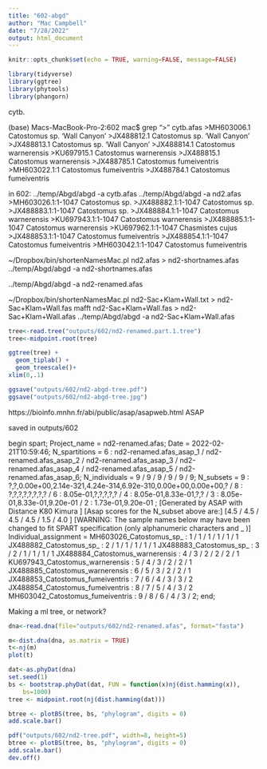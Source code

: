 ```yaml
---
title: "602-abgd"
author: "Mac Campbell"
date: "7/28/2022"
output: html_document
---
```


```r
knitr::opts_chunk$set(echo = TRUE, warning=FALSE, message=FALSE)
```

```r
library(tidyverse)
library(ggtree)
library(phytools)
library(phangorn)
```

cytb.

(base) Macs-MacBook-Pro-2:602 mac$ grep ">" cytb.afas 
>MH603006.1 Catostomus sp. 'Wall Canyon'
>JX488812.1 Catostomus sp. 'Wall Canyon'
>JX488813.1 Catostomus sp. 'Wall Canyon'
>JX488814.1 Catostomus warnerensis
>KU697915.1 Catostomus warnerensis
>JX488815.1 Catostomus warnerensis 
>JX488785.1 Catostomus fumeiventris
>MH603022.1:1 Catostomus fumeiventris
>JX488784.1 Catostomus fumeiventris

in 602: ../temp/Abgd/abgd -a cytb.afas 
../temp/Abgd/abgd -a nd2.afas
>MH603026.1:1-1047 Catostomus sp.
>JX488882.1:1-1047 Catostomus sp.
>JX488883.1:1-1047 Catostomus sp.
>JX488884.1:1-1047 Catostomus warnerensis
>KU697943.1:1-1047 Catostomus warnerensis
>JX488885.1:1-1047 Catostomus warnerensis
>KU697962.1:1-1047 Chasmistes cujus
>JX488853.1:1-1047 Catostomus fumeiventris
>JX488854.1:1-1047 Catostomus fumeiventris
>MH603042.1:1-1047 Catostomus fumeiventris

~/Dropbox/bin/shortenNamesMac.pl nd2.afas > nd2-shortnames.afas
../temp/Abgd/abgd -a nd2-shortnames.afas 

../temp/Abgd/abgd -a nd2-renamed.afas 

~/Dropbox/bin/shortenNamesMac.pl nd2-Sac+Klam+Wall.txt > nd2-Sac+Klam+Wall.fas
mafft nd2-Sac+Klam+Wall.fas > nd2-Sac+Klam+Wall.afas
 ../temp/Abgd/abgd -a nd2-Sac+Klam+Wall.afas
 
```r
tree<-read.tree("outputs/602/nd2-renamed.part.1.tree")
tree<-midpoint.root(tree)
```

```r
ggtree(tree) +
  geom_tiplab() +
  geom_treescale()+
xlim(0,.1)

ggsave("outputs/602/nd2-abgd-tree.pdf")
ggsave("outputs/602/nd2-abgd-tree.jpg")
```
     
https://bioinfo.mnhn.fr/abi/public/asap/asapweb.html
ASAP

saved in outputs/602

begin spart;
Project_name = nd2-renamed.afas;
Date = 2022-02-21T10:59:46;
N_spartitions = 6 : nd2-renamed.afas_asap_1 / nd2-renamed.afas_asap_2 / nd2-renamed.afas_asap_3 / nd2-renamed.afas_asap_4 / nd2-renamed.afas_asap_5 / nd2-renamed.afas_asap_6;
N_individuals = 9 / 9 / 9 / 9 / 9 /  9;
N_subsets = 9 : ?,?,0.00e+00,2.14e-321,4.24e-314,6.92e-310,0.00e+00,0.00e+00,? / 8 : ?,?,?,?,?,?,?,? / 6 : 8.05e-01,?,?,?,?,? / 4 : 8.05e-01,8.33e-01,?,? / 3 : 8.05e-01,8.33e-01,9.20e-01 / 2 : 1.73e-01,9.20e-01 ;
[Generated by ASAP with Distance K80 Kimura ]
[Asap scores for the N_subset above are:]
[4.5 / 4.5 / 4.5 / 4.5 / 1.5 /  4.0 ]
[WARNING: The sample names below may have been changed to fit SPART specification (only alphanumeric characters and _ )]
Individual_assignment = 
MH603026_Catostomus_sp_ : 1 / 1 / 1 / 1 / 1 / 1
JX488882_Catostomus_sp_ : 2 / 1 / 1 / 1 / 1 / 1
JX488883_Catostomus_sp_ : 3 / 2 / 1 / 1 / 1 / 1
JX488884_Catostomus_warnerensis : 4 / 3 / 2 / 2 / 2 / 1
KU697943_Catostomus_warnerensis : 5 / 4 / 3 / 2 / 2 / 1
JX488885_Catostomus_warnerensis : 6 / 5 / 3 / 2 / 2 / 1
JX488853_Catostomus_fumeiventris : 7 / 6 / 4 / 3 / 3 / 2
JX488854_Catostomus_fumeiventris : 8 / 7 / 5 / 4 / 3 / 2
MH603042_Catostomus_fumeiventris : 9 / 8 / 6 / 4 / 3 / 2;
end;


Making a ml tree, or network?

```r
dna<-read.dna(file="outputs/602/nd2-renamed.afas", format="fasta")
```

```r
m<-dist.dna(dna, as.matrix = TRUE)
t<-nj(m)
plot(t)
```

```r
dat<-as.phyDat(dna)
set.seed(1)
bs <- bootstrap.phyDat(dat, FUN = function(x)nj(dist.hamming(x)), 
    bs=1000)
tree <- midpoint.root(nj(dist.hamming(dat)))
```


```r
btree <- plotBS(tree, bs, "phylogram", digits = 0)
add.scale.bar()
```

```r
pdf("outputs/602/nd2-tree.pdf", width=8, height=5)
btree <- plotBS(tree, bs, "phylogram", digits = 0)
add.scale.bar()
dev.off()
```
